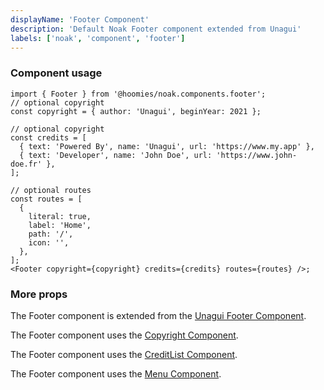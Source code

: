 ```yaml
---
displayName: 'Footer Component'
description: 'Default Noak Footer component extended from Unagui'
labels: ['noak', 'component', 'footer']
---
```



### Component usage

```tsx
import { Footer } from '@hoomies/noak.components.footer';
// optional copyright
const copyright = { author: 'Unagui', beginYear: 2021 };

// optional copyright
const credits = [
  { text: 'Powered By', name: 'Unagui', url: 'https://www.my.app' },
  { text: 'Developer', name: 'John Doe', url: 'https://www.john-doe.fr' },
];

// optional routes
const routes = [
  {
    literal: true,
    label: 'Home',
    path: '/',
    icon: '',
  },
];
<Footer copyright={copyright} credits={credits} routes={routes} />;
```

### More props

The Footer component is extended from the [Unagui Footer Component](https://bit.dev/hoomies/unagui/components/footer).

The Footer component uses the [Copyright Component](https://bit.dev/hoomies/unagui/components/copyright).

The Footer component uses the [CreditList Component](https://bit.dev/hoomies/unagui/components/credits).

The Footer component uses the [Menu Component](https://bit.dev/hoomies/noak/components/navigation/menu).
